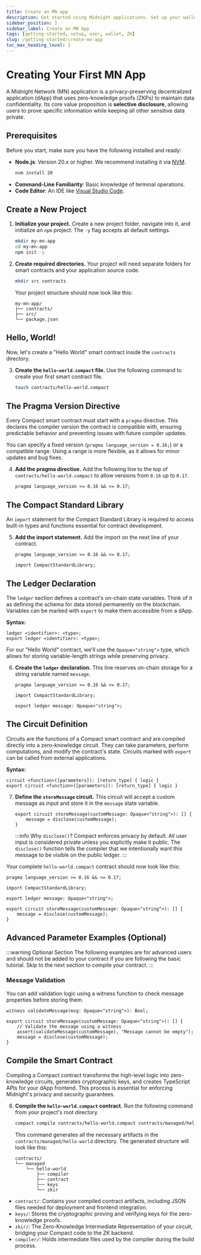 ```yaml
---
title: Create an MN app
description: Get started using Midnight applications. Set up your wallet, get tokens, and start using privacy-preserving DApps.
sidebar_position: 1
sidebar_label: Create an MN App
tags: [getting-started, setup, user, wallet, ZK]
slug: /getting-started/create-mn-app
toc_max_heading_level: 2
---
```



# Creating Your First MN App

A Midnight Network (MN) application is a privacy-preserving decentralized application (dApp) that uses zero-knowledge proofs (ZKPs) to maintain data confidentiality. Its core value proposition is **selective disclosure**, allowing users to prove specific information while keeping all other sensitive data private.


## Prerequisites

Before you start, make sure you have the following installed and ready:

  * **Node.js**: Version 20.x or higher. We recommend installing it via [NVM](https://github.com/nvm-sh/nvm).
    ```bash
    nvm install 20
    ```
  * **Command-Line Familiarity**: Basic knowledge of terminal operations.
  * **Code Editor**: An IDE like [Visual Studio Code](https://code.visualstudio.com).


## Create a New Project

1.  **Initialize your project.**
    Create a new project folder, navigate into it, and initialize an `npm` project. The `-y` flag accepts all default settings.

    ```bash
    mkdir my-mn-app
    cd my-mn-app
    npm init -y
    ```

2.  **Create required directories.**
    Your project will need separate folders for smart contracts and your application source code.

    ```bash
    mkdir src contracts
    ```

    Your project structure should now look like this:

    ```
    my-mn-app/
    ├── contracts/
    ├── src/
    └── package.json
    ```


## Hello, World\!

Now, let's create a "Hello World" smart contract inside the `contracts` directory.

3.  **Create the `hello-world.compact` file.**
    Use the following command to create your first smart contract file.

    ```bash
    touch contracts/hello-world.compact
    ```


## The Pragma Version Directive

Every Compact smart contract must start with a `pragma` directive. This declares the compiler version the contract is compatible with, ensuring predictable behavior and preventing issues with future compiler updates.

You can specify a fixed version (`pragma language_version = 0.16;`) or a compatible range. Using a range is more flexible, as it allows for minor updates and bug fixes.

4.  **Add the pragma directive.**
    Add the following line to the top of `contracts/hello-world.compact` to allow versions from `0.16` up to `0.17`.

    ```compact
    pragma language_version >= 0.16 && <= 0.17;
    ```


## The Compact Standard Library

An `import` statement for the Compact Standard Library is required to access built-in types and functions essential for contract development.

5.  **Add the import statement.**
    Add the import on the next line of your contract.

    ```compact
    pragma language_version >= 0.16 && <= 0.17;

    import CompactStandardLibrary;
    ```


## The Ledger Declaration

The `ledger` section defines a contract's on-chain state variables. Think of it as defining the schema for data stored permanently on the blockchain. Variables can be marked with `export` to make them accessible from a dApp.

**Syntax:**

```compact
ledger <identifier>: <type>;
export ledger <identifier>: <type>;
```

For our "Hello World" contract, we'll use the `Opaque<"string">` type, which allows for storing variable-length strings while preserving privacy.

6.  **Create the `ledger` declaration.**
    This line reserves on-chain storage for a string variable named `message`.

    ```compact
    pragma language_version >= 0.16 && <= 0.17;

    import CompactStandardLibrary;

    export ledger message: Opaque<"string">;
    ```


## The Circuit Definition

Circuits are the functions of a Compact smart contract and are compiled directly into a zero-knowledge circuit. They can take parameters, perform computations, and modify the contract's state. Circuits marked with `export` can be called from external applications.

**Syntax:**

```compact
circuit <function>([parameters]): [return_type] { logic }
export circuit <function>([parameters]): [return_type] { logic }
```

7.  **Define the `storeMessage` circuit.**
    This circuit will accept a custom message as input and store it in the `message` state variable.

    ```compact
    export circuit storeMessage(customMessage: Opaque<"string">): [] {
        message = disclose(customMessage);
    }
    ```

    :::info Why `disclose()`?
    Compact enforces privacy by default. All user input is considered private unless you explicitly make it public. The `disclose()` function tells the compiler that we intentionally want this message to be visible on the public ledger.
    :::

Your complete `hello-world.compact` contract should now look like this:

```compact
pragma language_version >= 0.16 && <= 0.17;

import CompactStandardLibrary;

export ledger message: Opaque<"string">;

export circuit storeMessage(customMessage: Opaque<"string">): [] {
    message = disclose(customMessage);
}
```


## Advanced Parameter Examples (Optional)

:::warning Optional Section
The following examples are for advanced users and should not be added to your contract if you are following the basic tutorial. Skip to the next section to compile your contract.
:::

### Message Validation

You can add validation logic using a witness function to check message properties before storing them.

```compact
witness validateMessage(msg: Opaque<"string">): Bool;

export circuit storeMessage(customMessage: Opaque<"string">): [] {
    // Validate the message using a witness
    assert(validateMessage(customMessage), "Message cannot be empty");
    message = disclose(customMessage);
}
```


## Compile the Smart Contract

Compiling a Compact contract transforms the high-level logic into zero-knowledge circuits, generates cryptographic keys, and creates TypeScript APIs for your dApp frontend. This process is essential for enforcing Midnight's privacy and security guarantees.

8.  **Compile the `hello-world.compact` contract.**
    Run the following command from your project's root directory.

    ```bash
    compact compile contracts/hello-world.compact contracts/managed/hello-world
    ```

    This command generates all the necessary artifacts in the `contracts/managed/hello-world` directory. The generated structure will look like this:

    ```
    contracts/
    └── managed
        └── hello-world
            ├── compiler
            ├── contract
            ├── keys
            └── zkir
    ```

  * `contract/`: Contains your compiled contract artifacts, including JSON files needed for deployment and frontend integration.
  * `keys/`: Stores the cryptographic proving and verifying keys for the zero-knowledge proofs.
  * `zkir/`: The Zero-Knowledge Intermediate Representation of your circuit, bridging your Compact code to the ZK backend.
  * `compiler/`: Holds intermediate files used by the compiler during the build process.